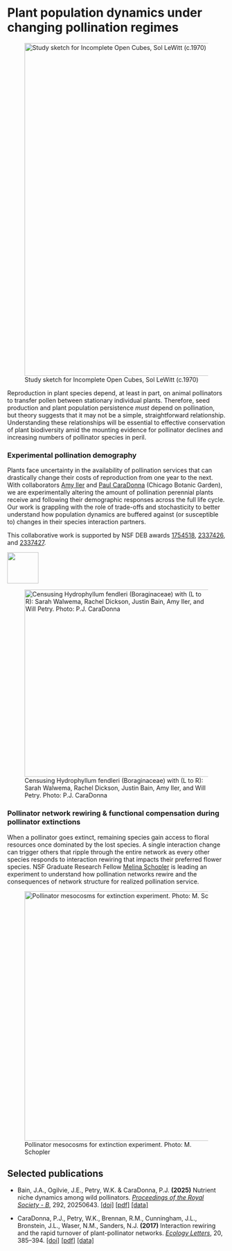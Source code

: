 # Plant population dynamics under changing pollination regimes 

![Study sketch for Incomplete Open Cubes, Sol LeWitt (c.1970)](/static/lewitt-studies-for-incomplete-cubes.png){fig-align="center" width="8in"}

Reproduction in plant species depend, at least in part, on animal pollinators to transfer pollen between stationary individual plants. Therefore, seed production and plant population persistence *must* depend on pollination, but theory suggests that it may not be a simple, straightforward relationship. Understanding these relationships will be essential to effective conservation of plant biodiversity amid the mounting evidence for pollinator declines and increasing numbers of pollinator species in peril.

### Experimental pollination demography

Plants face uncertainty in the availability of pollination services that can drastically change their costs of reproduction from one year to the next. With collaborators [Amy Iler](https://amymarieiler.weebly.com/) and [Paul CaraDonna](https://paulcaradonna.weebly.com/) (Chicago Botanic Garden), we are experimentally altering the amount of pollination perennial plants receive and following their demographic responses across the full life cycle. Our work is grappling with the role of trade-offs and stochasticity to better understand how population dynamics are buffered against (or susceptible to) changes in their species interaction partners.

This collaborative work is supported by NSF DEB awards [1754518](https://www.nsf.gov/awardsearch/showAward?AWD_ID=1754518&HistoricalAwards=false), [2337426](https://www.nsf.gov/awardsearch/showAward?AWD_ID=2337426&HistoricalAwards=false), and [2337427](https://www.nsf.gov/awardsearch/showAward?AWD_ID=2337427&HistoricalAwards=false).

![](/static/logo-nsf.jpg){fig-align="center" width="0.75in"}

![Censusing Hydrophyllum fendleri (Boraginaceae) with (L to R): Sarah Walwema, Rachel Dickson, Justin Bain, Amy Iler, and Will Petry. Photo: P.J. CaraDonna](/static/pollination-demog-hyfe-census.jpg){fig-align="center" width="4.5in"}

### Pollinator network rewiring & functional compensation during pollinator extinctions

When a pollinator goes extinct, remaining species gain access to floral resources once dominated by the lost species. A single interaction change can trigger others that ripple through the entire network as every other species responds to interaction rewiring that impacts their preferred flower species. NSF Graduate Research Fellow [Melina Schopler](../people/schopler-m/about.qmd) is leading an experiment to understand how pollination networks rewire and the consequences of network structure for realized pollination service.

![Pollinator mesocosms for extinction experiment. Photo: M. Schopler](/static/extinction-mesocosm.jpeg){fig-align="center" width="6in"}

## Selected publications

-   Bain, J.A., Ogilvie, J.E., Petry, W.K. & CaraDonna, P.J. **(2025)** Nutrient niche dynamics among wild pollinators. [*Proceedings of the Royal Society - B*]{.underline}, 292, 20250643. [\[doi\]](https://doi.org/10.1098/rspb.2025.0643) [\[pdf\]](publications/Bain et al. - 2025 - Nutrient niche dynamics among wild pollinators.pdf) [\[data\]](https://doi.org/10.17605/OSF.IO/JNBHZ)

-   CaraDonna, P.J., Petry, W.K., Brennan, R.M., Cunningham, J.L., Bronstein, J.L., Waser, N.M., Sanders, N.J. **(2017)** Interaction rewiring and the rapid turnover of plant-pollinator networks. [*Ecology Letters*]{.underline}, 20, 385–394. [\[doi\]](https://doi.org/10.1111/ele.12740) [\[pdf\]](publications/CaraDonna et al. - 2017 - Interaction rewiring and the rapid turnover of plant-pollinator networks.pdf) [\[data\]](https://doi.org/10.5061/dryad.s91p4)
